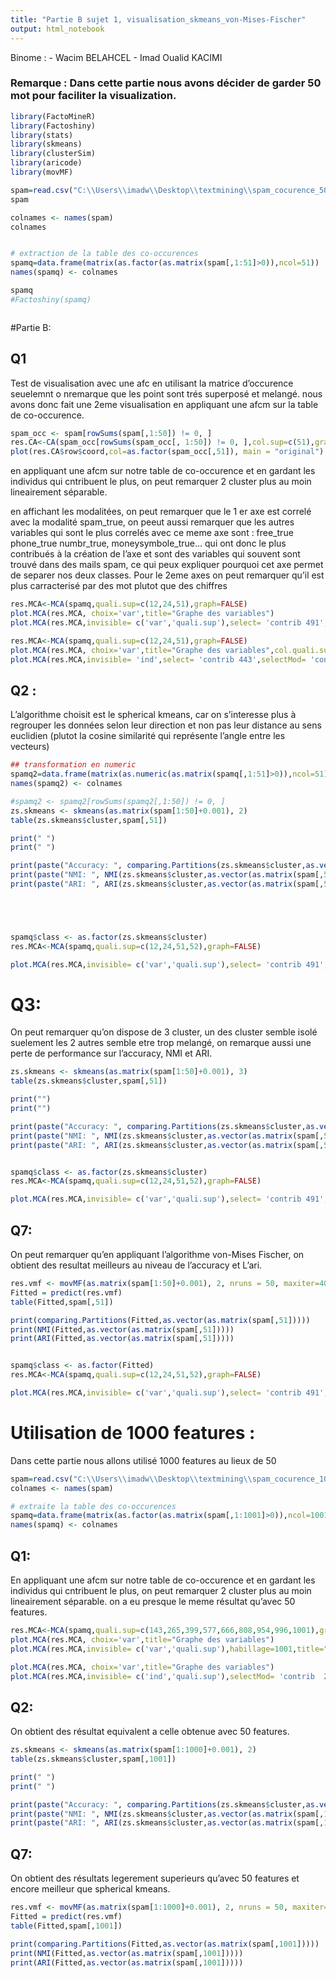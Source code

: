 ---
title: "Partie B sujet 1, visualisation_skmeans_von-Mises-Fischer"
output: html_notebook
---

Binome : - Wacim BELAHCEL
         - Imad Oualid KACIMI  

### Remarque : Dans cette partie nous avons décider de garder 50 mot pour faciliter la visualization.

```{r}

library(FactoMineR)
library(Factoshiny)
library(stats)
library(skmeans)
library(clusterSim)
library(aricode)
library(movMF)

spam=read.csv("C:\\Users\\imadw\\Desktop\\textmining\\spam_cocurence_50.csv")
spam
```





```{r}
colnames <- names(spam)
colnames


# extraction de la table des co-occurences
spamq=data.frame(matrix(as.factor(as.matrix(spam[,1:51]>0)),ncol=51))
names(spamq) <- colnames

spamq 
#Factoshiny(spamq)

```
```{r}

```

#Partie B:

## Q1


Test de visualisation avec une afc en utilisant la matrice d'occurence seuelemnt o nremarque que les point sont trés superposé et melangé. nous avons donc fait une 2eme visualisation en appliquant une afcm sur la table de co-occurence.

```{r}

spam_occ <- spam[rowSums(spam[,1:50]) != 0, ]
res.CA<-CA(spam_occ[rowSums(spam_occ[, 1:50]) != 0, ],col.sup=c(51),graph=FALSE)
plot(res.CA$row$coord,col=as.factor(spam_occ[,51]), main = "original")

```




en appliquant une afcm sur notre table de co-occurence et en gardant les individus qui cntribuent le plus, on peut remarquer 2 cluster plus au moin lineairement séparable.

en affichant les modalitées, on peut remarquer que le 1 er axe est correlé avec la modalité spam_true, on peeut aussi remarquer que les autres variables qui sont le plus correlés avec ce meme axe sont : free_true phone_true numbr_true, moneysymbole_true... qui ont donc le plus contribués à la création de l'axe et sont des variables qui souvent sont trouvé dans des mails spam, ce qui peux expliquer pourquoi cet axe permet de separer nos deux classes. 
Pour le 2eme axes on peut remarquer qu'il est plus carracterisé par des mot plutot que des chiffres
```{r}
res.MCA<-MCA(spamq,quali.sup=c(12,24,51),graph=FALSE)
plot.MCA(res.MCA, choix='var',title="Graphe des variables")
plot.MCA(res.MCA,invisible= c('var','quali.sup'),select= 'contrib 491',habillage=51,title="Graphe de l'ACM",cex=0.85,cex.main=0.85,cex.axis=0.85,label ="none")
```


```{r}

res.MCA<-MCA(spamq,quali.sup=c(12,24,51),graph=FALSE)
plot.MCA(res.MCA, choix='var',title="Graphe des variables",col.quali.sup='#006400')
plot.MCA(res.MCA,invisible= 'ind',select= 'contrib 443',selectMod= 'contrib  34 ',col.quali.sup='#006400',title="Graphe de l'ACM",cex=0.75,cex.main=0.75,cex.axis=0.75,label =c('var','quali.sup'))
```




## Q2 : 

L'algorithme choisit est le spherical kmeans, car on s'interesse plus à regrouper les données selon leur direction et non pas leur distance au sens euclidien (plutot la cosine similarité qui représente l'angle entre les vecteurs)

```{r}
## transformation en numeric
spamq2=data.frame(matrix(as.numeric(as.matrix(spamq[,1:51]>0)),ncol=51))
names(spamq2) <- colnames
```



```{r}

#spamq2 <- spamq2[rowSums(spamq2[,1:50]) != 0, ]
zs.skmeans <- skmeans(as.matrix(spam[1:50]+0.001), 2)
table(zs.skmeans$cluster,spam[,51])

print(" ")
print(" ")

print(paste("Accuracy: ", comparing.Partitions(zs.skmeans$cluster,as.vector(as.matrix(spam[,51])))))
print(paste("NMI: ", NMI(zs.skmeans$cluster,as.vector(as.matrix(spam[,51])))))
print(paste("ARI: ", ARI(zs.skmeans$cluster,as.vector(as.matrix(spam[,51])))))





spamq$class <- as.factor(zs.skmeans$cluster)
res.MCA<-MCA(spamq,quali.sup=c(12,24,51,52),graph=FALSE)

plot.MCA(res.MCA,invisible= c('var','quali.sup'),select= 'contrib 491',habillage=52,title="Graphe de l'ACM",cex=0.85,cex.main=0.85,cex.axis=0.85,label =c('none'))

```

# Q3:
On peut remarquer qu'on dispose de 3 cluster, un des cluster semble isolé suelement les 2 autres semble etre trop melangé, on remarque aussi une perte de performance sur l'accuracy, NMI et ARI.

```{r}
zs.skmeans <- skmeans(as.matrix(spam[1:50]+0.001), 3)
table(zs.skmeans$cluster,spam[,51])

print("")
print("")

print(paste("Accuracy: ", comparing.Partitions(zs.skmeans$cluster,as.vector(as.matrix(spam[,51])))))
print(paste("NMI: ", NMI(zs.skmeans$cluster,as.vector(as.matrix(spam[,51])))))
print(paste("ARI: ", ARI(zs.skmeans$cluster,as.vector(as.matrix(spam[,51])))))


spamq$class <- as.factor(zs.skmeans$cluster)
res.MCA<-MCA(spamq,quali.sup=c(12,24,51,52),graph=FALSE)

plot.MCA(res.MCA,invisible= c('var','quali.sup'),select= 'contrib 491',habillage=52,title="Graphe de l'ACM",cex=0.85,cex.main=0.85,cex.axis=0.85,label =c('none'))

```



## Q7: 
On peut remarquer qu'en appliquant l'algorithme von-Mises	Fischer, on obtient des resultat meilleurs au niveau de l'accuracy et L'ari.

```{r}

res.vmf <- movMF(as.matrix(spam[1:50]+0.001), 2, nruns = 50, maxiter=400)
Fitted = predict(res.vmf)
table(Fitted,spam[,51])

print(comparing.Partitions(Fitted,as.vector(as.matrix(spam[,51]))))
print(NMI(Fitted,as.vector(as.matrix(spam[,51]))))
print(ARI(Fitted,as.vector(as.matrix(spam[,51]))))


spamq$class <- as.factor(Fitted)
res.MCA<-MCA(spamq,quali.sup=c(12,24,51,52),graph=FALSE)

plot.MCA(res.MCA,invisible= c('var','quali.sup'),select= 'contrib 491',habillage=52,title="Graphe de l'ACM",cex=0.85,cex.main=0.85,cex.axis=0.85,label =c('ind'))
```

# Utilisation de 1000 features :
Dans cette partie nous allons utilisé 1000 features au lieux de 50




```{r}
spam=read.csv("C:\\Users\\imadw\\Desktop\\textmining\\spam_cocurence_1000.csv")
colnames <- names(spam)

# extraite la table des co-occurences
spamq=data.frame(matrix(as.factor(as.matrix(spam[,1:1001]>0)),ncol=1001))
names(spamq) <- colnames

```


## Q1:
En appliquant une afcm sur notre table de co-occurence et en gardant les individus qui cntribuent le plus, on peut remarquer 2 cluster plus au moin lineairement séparable. on a eu presque le meme résultat qu'avec 50 features.

```{r}

res.MCA<-MCA(spamq,quali.sup=c(143,265,399,577,666,808,954,996,1001),graph=FALSE)
plot.MCA(res.MCA, choix='var',title="Graphe des variables")
plot.MCA(res.MCA,invisible= c('var','quali.sup'),habillage=1001,title="Graphe de l'ACM",label ='none')

```





```{r}

plot.MCA(res.MCA, choix='var',title="Graphe des variables")
plot.MCA(res.MCA,invisible= c('ind','quali.sup'),selectMod= 'contrib  27 ',habillage=1001,title="Graphe de l'ACM",cex=0.7,cex.main=0.7,cex.axis=0.7,label =c('var'))
```








## Q2:

On obtient des résultat equivalent a celle obtenue avec 50 features.

```{r}


zs.skmeans <- skmeans(as.matrix(spam[1:1000]+0.001), 2)
table(zs.skmeans$cluster,spam[,1001])

print(" ")
print(" ")

print(paste("Accuracy: ", comparing.Partitions(zs.skmeans$cluster,as.vector(as.matrix(spam[,1001])))))
print(paste("NMI: ", NMI(zs.skmeans$cluster,as.vector(as.matrix(spam[,1001])))))
print(paste("ARI: ", ARI(zs.skmeans$cluster,as.vector(as.matrix(spam[,1001])))))


```



## Q7:

On obtient des résultats legerement superieurs qu'avec 50 features et encore meilleur que spherical kmeans.

```{r}
res.vmf <- movMF(as.matrix(spam[1:1000]+0.001), 2, nruns = 50, maxiter=400)
Fitted = predict(res.vmf)
table(Fitted,spam[,1001])

print(comparing.Partitions(Fitted,as.vector(as.matrix(spam[,1001]))))
print(NMI(Fitted,as.vector(as.matrix(spam[,1001]))))
print(ARI(Fitted,as.vector(as.matrix(spam[,1001]))))

```





